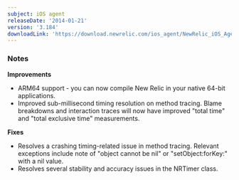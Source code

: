 ```yaml
---
subject: iOS agent
releaseDate: '2014-01-21'
version: '3.184'
downloadLink: 'https://download.newrelic.com/ios_agent/NewRelic_iOS_Agent_3.184.zip'
---
```


### Notes

**Improvements**

* ARM64 support - you can now compile New Relic in your native 64-bit applications.
* Improved sub-millisecond timing resolution on method tracing. Blame breakdowns and interaction traces will now have improved "total time" and "total exclusive time" measurements.

**Fixes**

* Resolves a crashing timing-related issue in method tracing. Relevant exceptions include note of "object cannot be nil" or "setObject:forKey:" with a nil value.
* Resolves several stability and accuracy issues in the NRTimer class.
